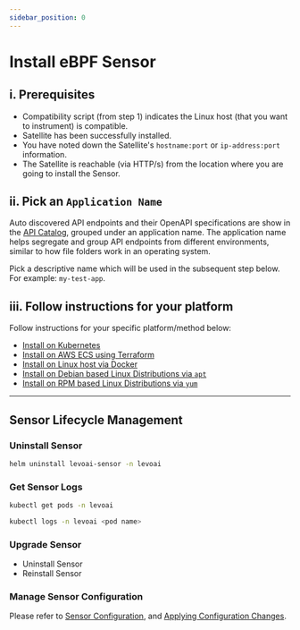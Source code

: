 ```yaml
---
sidebar_position: 0
---
```


# Install eBPF Sensor

## i. Prerequisites
- Compatibility script (from step 1) indicates the Linux host (that you want to instrument) is compatible.
- Satellite has been successfully installed.
- You have noted down the Satellite's `hostname:port` or `ip-address:port` information.
- The Satellite is reachable (via HTTP/s) from the location where you are going to install the Sensor.

## ii. Pick an `Application Name`
Auto discovered API endpoints and their OpenAPI specifications are show in the [API Catalog](/guides/security-testing/concepts/api-catalog/api-catalog.md), grouped under an application name. The application name helps segregate and group API endpoints from different environments, similar to how file folders work in an operating system.

Pick a descriptive name which will be used in the subsequent step below. For example: `my-test-app`.

## iii. Follow instructions for your platform
Follow instructions for your specific platform/method below:
- [Install on Kubernetes](/install-traffic-capture-sensors/ebpf-sensor/sensor-kubernetes)
- [Install on AWS ECS using Terraform](/install-traffic-capture-sensors/ebpf-sensor/sensor-aws-ecs-terraform)
- [Install on Linux host via Docker](/install-traffic-capture-sensors/ebpf-sensor/sensor-docker)
- [Install on Debian based Linux Distributions via `apt`](/install-traffic-capture-sensors/ebpf-sensor/sensor-apt-package)
- [Install on RPM based Linux Distributions via `yum`](/install-traffic-capture-sensors/ebpf-sensor/sensor-yum-package)

-------------------------------------------------------------

## Sensor Lifecycle Management

### Uninstall Sensor
```bash
helm uninstall levoai-sensor -n levoai
```

### Get Sensor Logs
```bash
kubectl get pods -n levoai

kubectl logs -n levoai <pod name>
```

### Upgrade Sensor
- Uninstall Sensor
- Reinstall Sensor

### Manage Sensor Configuration
Please refer to [Sensor Configuration](/install-traffic-capture-sensors/common-tasks/sensor-configuration.mdx), and [Applying Configuration Changes](/install-traffic-capture-sensors/common-tasks/sensor-configuration.mdx#running-on-kubernetes).

